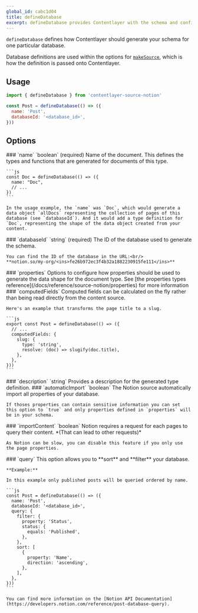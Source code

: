 ```yaml
---
global_id: cabc1d04
title: defineDatabase
excerpt: defineDatabase provides Contentlayer with the schema and configuration when using local files as the content source.
---
```


`defineDatabase` defines how Contentlayer should generate your schema for one particular database.

Database definitions are used within the options for [`makeSource`](/docs/reference/source-notion/make-source), which is how the definition is passed onto Contentlayer.

## Usage

```js
import { defineDatabase } from 'contentlayer-source-notion'

const Post = defineDatabase(() => ({
  name: 'Post',
  databaseId: '<database_id>',
}))
```

## Options

<OptionsTable>
  <OptionTitle>
    ### `name`
    `boolean` (required)
  </OptionTitle>
  <OptionDescription>
    Name of the document. This defines the types and functions that are generated for documents of this type.

    ```js
    const Doc = defineDatabase(() => ({
      name: "Doc",
      // ...
    })
    ```

    In the usage example, the `name` was `Doc`, which would generate a data object `allDocs` representing the collection of pages of this database (see `databaseId`). And it would add a type definition for `Doc`, representing the shape of the data object created from your content.

  </OptionDescription>
  <OptionTitle>
    ### `databaseId`
    `string` (required)
  </OptionTitle>
  <OptionDescription>
    The ID of the database used to generate the schema.

    You can find the ID of the database in the URL:<br/>
    **notion.so/my-org/<ins>fe26b972ec3f4b32a1882230915fe111</ins>**

  </OptionDescription>
  <OptionTitle>
    ### `properties`

  </OptionTitle>
  <OptionDescription>
    Options to configure how properties should be used to generate the data shape for the document type. See [the properties types reference](/docs/reference/source-notion/properties) for more information
  </OptionDescription>
  <OptionTitle>
    ### `computedFields`

  </OptionTitle>
  <OptionDescription>
    Computed fields can be calculated on the fly rather than being read directly from the content source.

    Here's an example that transforms the page title to a slug.

    ```js
    export const Post = defineDatabase(() => ({
      // ...
      computedFields: {
        slug: {
          type: 'string',
          resolve: (doc) => slugify(doc.title),
        },
      },
    }))
    ```

  </OptionDescription>
  <OptionTitle>
    ### `description`
    `string`
  </OptionTitle>
  <OptionDescription>
    Provides a description for the generated type definition.
  </OptionDescription>
  <OptionTitle>
    ### `automaticImport`
    `boolean`
  </OptionTitle>
  <OptionDescription>
    The Notion source automatically import all properties of your database.

    If thoses properties can contain sensitive information you can set this option to `true` and only properties defined in `properties` will be in your schema.

  </OptionDescription>
  <OptionTitle>
    ### `importContent`
    `boolean`
  </OptionTitle>
  <OptionDescription>
    Notion requires a request for each pages to query their content. *(That can lead to other requests)*

    As Notion can be slow, you can disable this feature if you only use the page properties.

  </OptionDescription>
  <OptionTitle>
    ### `query`

  </OptionTitle>
  <OptionDescription>
    This option allows you to **sort** and **filter** your database.

    **Example:**

    In this example only published posts will be queried ordered by name.

    ```js
    const Post = defineDatabase(() => ({
      name: 'Post',
      databaseId: '<database_id>',
      query: {
        filter: {
          property: 'Status',
          status: {
            equals: 'Published',
          },
        },
        sort: [
          {
            property: 'Name',
            direction: 'ascending',
          },
        ],
      },
    }))
    ```

    You can find more information on the [Notion API Documentation](https://developers.notion.com/reference/post-database-query).

  </OptionDescription>
</OptionsTable>
